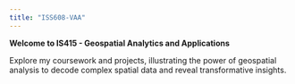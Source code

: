 ```yaml
---
title: "ISS608-VAA"
---
```


**Welcome to IS415 - Geospatial Analytics and Applications**

Explore my coursework and projects, illustrating the power of geospatial analysis to decode complex spatial data and reveal transformative insights.
